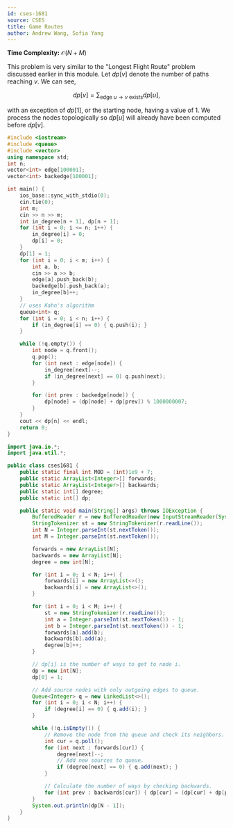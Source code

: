 ```yaml
---
id: cses-1681
source: CSES
title: Game Routes
author: Andrew Wang, Sofia Yang
---
```


**Time Complexity:** $\mathcal{O}(N+M)$

This problem is very similar to the "Longest Flight Route" problem discussed
earlier in this module. Let $dp[v]$ denote the number of paths reaching $v$. We
can see,

$$
dp[v]= \sum_{\text{edge } u\to v \text{ exists}}dp[u],
$$

with an exception of $dp[1]$, or the starting node, having a value of 1. We
process the nodes topologically so $dp[u]$ will already have been computed
before $dp[v]$.

<LanguageSection>

<CPPSection>

```cpp
#include <iostream>
#include <queue>
#include <vector>
using namespace std;
int n;
vector<int> edge[100001];
vector<int> backedge[100001];

int main() {
	ios_base::sync_with_stdio(0);
	cin.tie(0);
	int m;
	cin >> n >> m;
	int in_degree[n + 1], dp[n + 1];
	for (int i = 0; i <= n; i++) {
		in_degree[i] = 0;
		dp[i] = 0;
	}
	dp[1] = 1;
	for (int i = 0; i < m; i++) {
		int a, b;
		cin >> a >> b;
		edge[a].push_back(b);
		backedge[b].push_back(a);
		in_degree[b]++;
	}
	// uses Kahn's algorithm
	queue<int> q;
	for (int i = 0; i < n; i++) {
		if (in_degree[i] == 0) { q.push(i); }
	}

	while (!q.empty()) {
		int node = q.front();
		q.pop();
		for (int next : edge[node]) {
			in_degree[next]--;
			if (in_degree[next] == 0) q.push(next);
		}

		for (int prev : backedge[node]) {
			dp[node] = (dp[node] + dp[prev]) % 1000000007;
		}
	}
	cout << dp[n] << endl;
	return 0;
}
```

</CPPSection>

<JavaSection>

```java
import java.io.*;
import java.util.*;

public class cses1681 {
	public static final int MOD = (int)1e9 + 7;
	public static ArrayList<Integer>[] forwards;
	public static ArrayList<Integer>[] backwards;
	public static int[] degree;
	public static int[] dp;

	public static void main(String[] args) throws IOException {
		BufferedReader r = new BufferedReader(new InputStreamReader(System.in));
		StringTokenizer st = new StringTokenizer(r.readLine());
		int N = Integer.parseInt(st.nextToken());
		int M = Integer.parseInt(st.nextToken());

		forwards = new ArrayList[N];
		backwards = new ArrayList[N];
		degree = new int[N];

		for (int i = 0; i < N; i++) {
			forwards[i] = new ArrayList<>();
			backwards[i] = new ArrayList<>();
		}

		for (int i = 0; i < M; i++) {
			st = new StringTokenizer(r.readLine());
			int a = Integer.parseInt(st.nextToken()) - 1;
			int b = Integer.parseInt(st.nextToken()) - 1;
			forwards[a].add(b);
			backwards[b].add(a);
			degree[b]++;
		}

		// dp[i] is the number of ways to get to node i.
		dp = new int[N];
		dp[0] = 1;

		// Add source nodes with only outgoing edges to queue.
		Queue<Integer> q = new LinkedList<>();
		for (int i = 0; i < N; i++) {
			if (degree[i] == 0) { q.add(i); }
		}

		while (!q.isEmpty()) {
			// Remove the node from the queue and check its neighbors.
			int cur = q.poll();
			for (int next : forwards[cur]) {
				degree[next]--;
				// Add new sources to queue.
				if (degree[next] == 0) { q.add(next); }
			}

			// Calculate the number of ways by checking backwards.
			for (int prev : backwards[cur]) { dp[cur] = (dp[cur] + dp[prev]) % MOD; }
		}
		System.out.println(dp[N - 1]);
	}
}
```
</JavaSection>
</LanguageSection>
